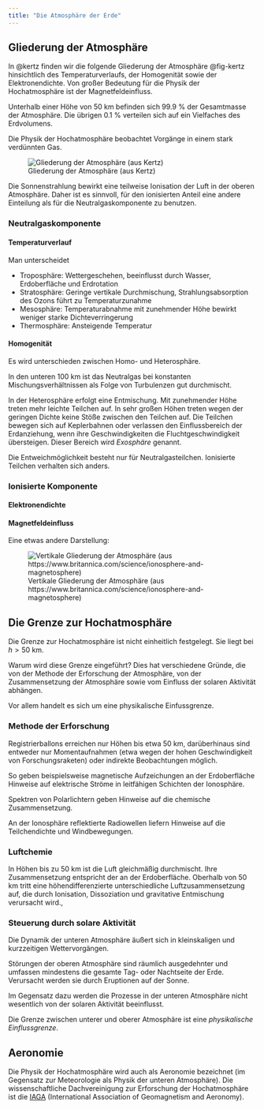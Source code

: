 ```yaml
---
title: "Die Atmosphäre der Erde"
---
```


## Gliederung der Atmosphäre

In @kertz finden wir die folgende Gliederung der Atmosphäre @fig-kertz hinsichtlich des Temperaturverlaufs, der Homogenität sowie der Elektronendichte. Von großer Bedeutung für die Physik der Hochatmosphäre ist der Magnetfeldeinfluss.

Unterhalb einer Höhe von 50 km befinden sich 99.9 % der Gesamtmasse der Atmosphäre. Die übrigen 0.1 % verteilen sich auf ein Vielfaches des Erdvolumens.

Die Physik der Hochatmosphäre beobachtet Vorgänge in einem stark verdünnten Gas.

![Gliederung der Atmosphäre (aus Kertz)](images/paste-CCE7768B.png){#fig-kertz}

Die Sonnenstrahlung bewirkt eine teilweise Ionisation der Luft in der oberen Atmosphäre. Daher ist es sinnvoll, für den ionisierten Anteil eine andere Einteilung als für die Neutralgaskomponente zu benutzen.

### Neutralgaskomponente

#### Temperaturverlauf

Man unterscheidet

-   Troposphäre: Wettergeschehen, beeinflusst durch Wasser, Erdoberfläche und Erdrotation
-   Stratosphäre: Geringe vertikale Durchmischung, Strahlungsabsorption des Ozons führt zu Temperaturzunahme
-   Mesosphäre: Temperaturabnahme mit zunehmender Höhe bewirkt weniger starke Dichteverringerung
-   Thermosphäre: Ansteigende Temperatur

#### Homogenität

Es wird unterschieden zwischen Homo- und Heterosphäre.

In den unteren 100 km ist das Neutralgas bei konstanten Mischungsverhältnissen als Folge von Turbulenzen gut durchmischt.

In der Heterosphäre erfolgt eine Entmischung. Mit zunehmender Höhe treten mehr leichte Teilchen auf. In sehr großen Höhen treten wegen der geringen Dichte keine Stöße zwischen den Teilchen auf. Die Teilchen bewegen sich auf Keplerbahnen oder verlassen den Einflussbereich der Erdanziehung, wenn ihre Geschwindigkeiten die Fluchtgeschwindigkeit übersteigen. Dieser Bereich wird *Exosphäre* genannt.

Die Entweichmöglichkeit besteht nur für Neutralgasteilchen. Ionisierte Teilchen verhalten sich anders.

### Ionisierte Komponente

#### Elektronendichte

#### Magnetfeldeinfluss

Eine etwas andere Darstellung:

![Vertikale Gliederung der Atmosphäre (aus https://www.britannica.com/science/ionosphere-and-magnetosphere)](images/paste-437D2E62.png)

## Die Grenze zur Hochatmosphäre

Die Grenze zur Hochatmosphäre ist nicht einheitlich festgelegt. Sie liegt bei $h > 50$ km.

Warum wird diese Grenze eingeführt? Dies hat verschiedene Gründe, die von der Methode der Erforschung der Atmosphäre, von der Zusammensetzung der Atmosphäre sowie vom Einfluss der solaren Aktivität abhängen.

Vor allem handelt es sich um eine physikalische Einfussgrenze.

### Methode der Erforschung

Registrierballons erreichen nur Höhen bis etwa 50 km, darüberhinaus sind entweder nur Momentaufnahmen (etwa wegen der hohen Geschwindigkeit von Forschungsraketen) oder indirekte Beobachtungen möglich.

So geben beispielsweise magnetische Aufzeichungen an der Erdoberfläche Hinweise auf elektrische Ströme in leitfähigen Schichten der Ionosphäre.

Spektren von Polarlichtern geben Hinweise auf die chemische Zusammensetzung.

An der Ionosphäre reflektierte Radiowellen liefern Hinweise auf die Teilchendichte und Windbewegungen.

### Luftchemie

In Höhen bis zu 50 km ist die Luft gleichmäßig durchmischt. Ihre Zusammensetzung entspricht der an der Erdoberfläche. Oberhalb von 50 km tritt eine höhendifferenzierte unterschiedliche Luftzusammensetzung auf, die durch Ionisation, Dissoziation und gravitative Entmischung verursacht wird.,

### Steuerung durch solare Aktivität

Die Dynamik der unteren Atmosphäre äußert sich in kleinskaligen und kurzzeitigen Wettervorgängen.

Störungen der oberen Atmosphäre sind räumlich ausgedehnter und umfassen mindestens die gesamte Tag- oder Nachtseite der Erde. Verursacht werden sie durch Eruptionen auf der Sonne.

Im Gegensatz dazu werden die Prozesse in der unteren Atmosphäre nicht wesentlich von der solaren Aktivität beeinflusst.

Die Grenze zwischen unterer und oberer Atmosphäre ist eine *physikalische Einflussgrenze*.

## Aeronomie

Die Physik der Hochatmosphäre wird auch als Aeronomie bezeichnet (im Gegensatz zur Meteorologie als Physik der unteren Atmosphäre). Die wissenschaftliche Dachvereinigung zur Erforschung der Hochatmosphäre ist die [IAGA](https://www.iaga-aiga.org/) (International Association of Geomagnetism and Aeronomy).
